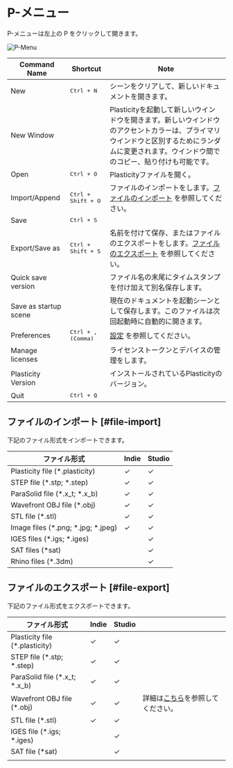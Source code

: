 # P-メニュー

P-メニューは左上の P をクリックして開きます。

![P-Menu](/img/file-menu.png)

| Command Name          | Shortcut                    | Note                                                                                                                                                                                           |
| --------------------- | --------------------------- | ---------------------------------------------------------------------------------------------------------------------------------------------------------------------------------------------- |
| New                   | <kbd>Ctrl + N</kbd>         | シーンをクリアして、新しいドキュメントを開きます。                                                                                                                                             |
| New Window            |                             | Plasticityを起動して新しいウインドウを開きます。新しいウインドウのアクセントカラーは、プライマリウインドウと区別するためにランダムに変更されます。ウインドウ間でのコピー、貼り付けも可能です。 |
| Open                  | <kbd>Ctrl + O</kbd>         | Plasticityファイルを開く。                                                                                                                                                                     |
| Import/Append         | <kbd>Ctrl + Shift + O</kbd> | ファイルのインポートをします。[ファイルのインポート](#file-import) を参照してください。                                                                                                        |
| Save                  | <kbd>Ctrl + S</kbd>         |                                                                                                                                                                                                |
| Export/Save as        | <kbd>Ctrl + Shift + S</kbd> | 名前を付けて保存、またはファイルのエクスポートをします。[ファイルのエクスポート](#file-export) を参照してください。                                                                            |
| Quick save version    |                             | ファイル名の末尾にタイムスタンプを付け加えて別名保存します。                                                                                                                                   |
| Save as startup scene |                             | 現在のドキュメントを起動シーンとして保存します。このファイルは次回起動時に自動的に開きます。                                                                                                   |
| Preferences           | <kbd>Ctrl + , (Comma)</kbd> | [設定](./preferences) を参照してください。                                                                                                                                                     |
| Manage licenses       |                             | ライセンストークンとデバイスの管理をします。                                                                                                                                                   |
| Plasticity Version    |                             | インストールされているPlasticityのバージョン。                                                                                                                                                 |
| Quit                  | <kbd>Ctrl + Q</kbd>         |                                                                                                                                                                                                |

## ファイルのインポート [#file-import]

下記のファイル形式をインポートできます。

| ファイル形式                       | Indie | Studio |
| ---------------------------------- | ----- | ------ |
| Plasticity file (*.plasticity)     | ✓    | ✓     |
| STEP file (*.stp; *.step)          | ✓    | ✓     |
| ParaSolid file (*.x_t; *.x_b)      | ✓    | ✓     |
| Wavefront OBJ file (*.obj)         | ✓    | ✓     |
| STL file (*.stl)                   | ✓    | ✓     |
| Image files (*.png; *.jpg; *.jpeg) | ✓    | ✓     |
| IGES files (*.igs; *.iges)         |       | ✓     |
| SAT files (*sat)                   |       | ✓     |
| Rhino files (*.3dm)                |       | ✓     |

## ファイルのエクスポート [#file-export]

下記のファイル形式をエクスポートできます。

| ファイル形式                   | Indie | Studio |                                                  |
| ------------------------------ | ----- | ------ | ------------------------------------------------ |
| Plasticity file (*.plasticity) | ✓    | ✓     |                                                  |
| STEP file (*.stp; *.step)      | ✓    | ✓     |                                                  |
| ParaSolid file (*.x_t; *.x_b)  | ✓    | ✓     |                                                  |
| Wavefront OBJ file (*.obj)     | ✓    | ✓     | 詳細は[こちら](./export-obj)を参照してください。 |
| STL file (*.stl)               | ✓    | ✓     |                                                  |
| IGES file (*.igs; *.iges)      |       | ✓     |                                                  |
| SAT file (*sat)                |       | ✓     |                                                  |
|                                |       |        |                                                  |
